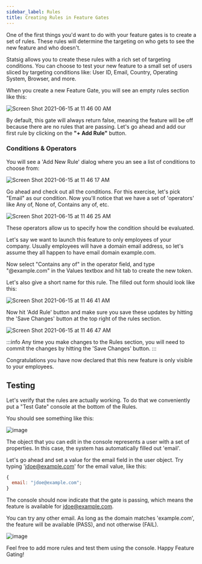 ```yaml
---
sidebar_label: Rules
title: Creating Rules in Feature Gates
---
```


One of the first things you'd want to do with your feature gates is to create a set of rules. These rules will determine the targeting on who gets to see the new feature and who doesn't.

Statsig allows you to create these rules with a rich set of targeting conditions. You can choose to test your new feature to a small set of users sliced by targeting conditions like: User ID, Email, Country, Operating System, Browser, and more.

When you create a new Feature Gate, you will see an empty rules section like this:

![Screen Shot 2021-06-15 at 11 46 00 AM](https://user-images.githubusercontent.com/82126616/122106989-703e7d80-cdcf-11eb-8320-8f447cd26579.png)

By default, this gate will always return false, meaning the feature will be off because there are no rules that are passing. Let's go ahead and add our first rule by clicking on the **"+ Add Rule"** button.

### Conditions & Operators

You will see a 'Add New Rule' dialog where you an see a list of conditions to choose from:

![Screen Shot 2021-06-15 at 11 46 17 AM](https://user-images.githubusercontent.com/82126616/122107018-77658b80-cdcf-11eb-9bbd-5f3e4b66af18.png)

Go ahead and check out all the conditions. For this exercise, let's pick "Email" as our condition. Now you'll notice that we have a set of 'operators' like Any of, None of, Contains any of, etc.

![Screen Shot 2021-06-15 at 11 46 25 AM](https://user-images.githubusercontent.com/82126616/122107025-79c7e580-cdcf-11eb-8a1b-0c90ef068675.png)

These operators allow us to specify how the condition should be evaluated.

Let's say we want to launch this feature to only employees of your company. Usually employees will have a domain email address, so let's assume they all happen to have email domain example.com.

Now select "Contains any of" in the operator field, and type "@example.com" in the Values textbox and hit tab to create the new token.

Let's also give a short name for this rule. The filled out form should look like this:

![Screen Shot 2021-06-15 at 11 46 41 AM](https://user-images.githubusercontent.com/82126616/122107034-7cc2d600-cdcf-11eb-985d-a1939474c7ef.png)

Now hit 'Add Rule' button and make sure you save these updates by hitting the 'Save Changes' button at the top right of the rules section.

![Screen Shot 2021-06-15 at 11 46 47 AM](https://user-images.githubusercontent.com/82126616/122107042-7f253000-cdcf-11eb-8454-6962cd39e888.png)

:::info
Any time you make changes to the Rules section, you will need to commit the changes by hitting the 'Save Changes' button.
:::

Congratulations you have now declared that this new feature is only visible to your employees.

## Testing

Let's verify that the rules are actually working. To do that we conveniently put a "Test Gate" console at the bottom of the Rules.

You should see something like this:

![image](https://user-images.githubusercontent.com/74588208/117566384-3a3d0980-b06b-11eb-80d1-a629ce761ceb.png)

The object that you can edit in the console represents a user with a set of properties. In this case, the system has automatically filled out 'email'.

Let's go ahead and set a value for the email field in the user object. Try typing 'jdoe@example.com' for the email value, like this:

```js
{
  email: "jdoe@example.com";
}
```

The console should now indicate that the gate is passing, which means the feature is available for jdoe@example.com.

You can try any other email. As long as the domain matches 'example.com', the feature will be available (PASS), and not otherwise (FAIL).

![image](https://user-images.githubusercontent.com/74588208/117566331-f813c800-b06a-11eb-8aa3-2b2d7f6d2d99.png)

Feel free to add more rules and test them using the console. Happy Feature Gating!
